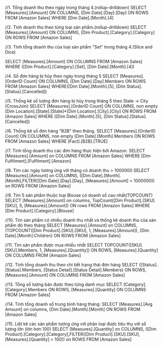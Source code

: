 //1. Tổng doanh thu theo ngày trong tháng 4.(rollup-drilldown)
SELECT
	[Measures].[Amount] ON COLUMNS, [Dim Date].[Day].[Day] ON ROWS 
FROM [Amazon Sales]
WHERE [Dim Date].[Month].[4]

//2. Tính doanh thu theo từng loại sản phẩm.(rollup-drilldown)
SELECT
	[Measures].[Amount] ON COLUMNS,
	[Dim Product].[Category].[Category] ON ROWS
FROM [Amazon Sales]


//3. Tính tổng doanh thu của loại sản phẩm "Set" trong tháng 4.(Slice and Dice)

SELECT [Measures].[Amount] ON COLUMNS 
FROM [Amazon Sales] 
WHERE ([Dim Product].[Category].[Set], [Dim Date].[Month].[4])


//4. Số đơn hàng bị hủy theo ngày trong tháng 5
SELECT
	[Measures].[OrderID Count] ON COLUMNS, [Dim Date].[Day].Members ON ROWS
FROM [Amazon Sales]
WHERE([Dim Date].[Month].[5], [Dim Status].[Status].[Cancelled])


//5. Thống kê số lượng đơn hàng bị hủy trong tháng 5 theo State -> City (CrossJoin)
SELECT
	[Measures].[OrderID Count] ON COLUMNS,
	non empty [Dim Location].[State].[State]*[Dim Location].[City].[City] ON ROWS
FROM [Amazon Sales]
WHERE ([Dim Date].[Month].[5], [Dim Status].[Status].[Cancelled])


//6. Thống kê số đơn hàng "B2B" theo tháng.
SELECT
	[Measures].[OrderID Count] ON COLUMNS,
	non empty [Dim Date].[Month].Members ON ROWS
FROM [Amazon Sales]
WHERE [Fact].[B2B].[TRUE]


//7. Tính tổng doanh thu các đơn hàng thực hiện bởi Amazon.
SELECT
	[Measures].[Amount] on COLUMNS
FROM [Amazon Sales]
WHERE [Dim Fulfilment].[Fulfilment].[Amazon]


//8. Tìm các ngày tương ứng với tháng có doanh thu > 1000000
SELECT
	[Measures].[Amount] on COLUMNS,
	([Dim Date].[Month].[Month],FILTER([Dim Date].[Day].[Day], [Measures].[Amount] > 1000000)) on ROWS
FROM [Amazon Sales]


//9. Tìm 5 sản phẩm thuộc loại Blouse có doanh số cao nhất(TOPCOUNT)
SELECT
	[Measures].[Amount] on columns,
	TopCount([Dim Product].[SKU].[SKU], 5, [Measures].[Amount]) ON rows
FROM [Amazon Sales]
WHERE [Dim Product].[Category].[Blouse]


//10. Tìm sản phẩm có nhiều doanh thu nhất và thống kê doanh thu của sản phẩm đó theo tháng
SELECT
	[Measures].[Amount] on COLUMNS,
	(TOPCOUNT([Dim Product].[SKU].[SKU], 1, [Measures].[Amount]), [Dim Date].[Month].Children) ON ROWS
FROM [Amazon Sales]


//11. Tìm sản phẩm được mua nhiều nhất
SELECT
  TOPCOUNT([SKU].[SKU].Members, 1, [Measures].[Quantity]) ON ROWS,
  [Measures].[Quantity] ON COLUMNS
FROM [Amazon Sales]


//12. Tính tổng doanh thu theo chi tiết trạng thái đơn hàng
SELECT
  ([Status].[Status].Members, [Status Detail].[Status Detail].Members) ON ROWS,
  [Measures].[Amount] ON COLUMNS
FROM [Amazon Sales]


//13. Tổng số lượng bán được theo từng danh mục
SELECT
  [Category].[Category].Members ON ROWS,
  [Measures].[Quantity] ON COLUMNS
FROM [Amazon Sales]


//14. Tính tổng doanh số trung bình hàng tháng:
SELECT
	[Measures].[Avg Amount] on columns,
	[Dim Date].[Month].[Month] ON ROWS
FROM [Amazon Sales]


//15. Liệt kê các sản phẩm tương ứng với phân loại được tiêu thụ với số lượng lớn (lớn hơn 100)
SELECT
	[Measures].[Quantity] on COLUMNS,
	([Dim Product].[Category].[Category],FILTER([Dim Product].[SKU].[SKU], [Measures].[Quantity] > 100)) on ROWS
FROM [Amazon Sales]
